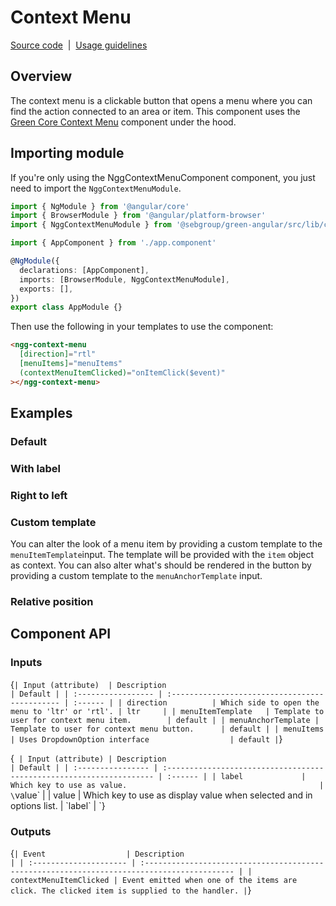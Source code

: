 
<Meta of={Stories} />

# Context Menu

[Source code](https://github.com/seb-oss/green/tree/main/libs/angular/src/lib/context-menu)
&nbsp;|&nbsp;
[Usage guidelines](https://designlibrary.sebgroup.com/components/component-moremenu)

## Overview

The context menu is a clickable button that opens a menu where you can find the action connected to an area or item. This component uses the [Green Core Context Menu](https://github.com/seb-oss/green/tree/main/libs/core/src/components/context-menu) component under the hood.

## Importing module

If you're only using the NggContextMenuComponent component, you just need to import the `NggContextMenuModule`.

```typescript
import { NgModule } from '@angular/core'
import { BrowserModule } from '@angular/platform-browser'
import { NggContextMenuModule } from '@sebgroup/green-angular/src/lib/context-menu'

import { AppComponent } from './app.component'

@NgModule({
  declarations: [AppComponent],
  imports: [BrowserModule, NggContextMenuModule],
  exports: [],
})
export class AppModule {}
```

Then use the following in your templates to use the component:

```html
<ngg-context-menu
  [direction]="rtl"
  [menuItems]="menuItems"
  (contextMenuItemClicked)="onItemClick($event)"
></ngg-context-menu>
```

## Examples

### Default

<Canvas of={Stories.Default} />

### With label

<Canvas of={Stories.WithLabel} />

### Right to left

<Canvas of={Stories.RightToLeft} />

### Custom template

You can alter the look of a menu item by providing a custom template to the `menuItemTemplate`input. The template will be provided with the `item` object as context. You can also alter what's should be rendered in the button by providing a custom template to the `menuAnchorTemplate` input.

<Canvas of={Stories.CustomTemplateDefault} />

### Relative position

<Canvas of={Stories.PositionRelative} />

## Component API

### Inputs

<Markdown>{`
| Input (attribute)  | Description                                    | Default |
| :----------------- | :--------------------------------------------- | :------ |
| direction          | Which side to open the menu to 'ltr' or 'rtl'. | ltr     |
| menuItemTemplate   | Template to user for context menu item.        | default |
| menuAnchorTemplate | Template to user for context menu button.      | default |
| menuItems          | Uses DropdownOption interface                  | default |
`}</Markdown>

<Markdown>{`
| Input (attribute) | Description                                                          | Default |
| :---------------- | :------------------------------------------------------------------- | :------ |
| label             | Which key to use as value.                                           | \`value\` |
| value             | Which key to use as display value when selected and in options list. | \`label\` |
`}</Markdown>

### Outputs

<Markdown>{`
| Event                  | Description                                                                                 |
| :--------------------- | :------------------------------------------------------------------------------------------ |
| contextMenuItemClicked | Event emitted when one of the items are click. The clicked item is supplied to the handler. |
`}</Markdown>
